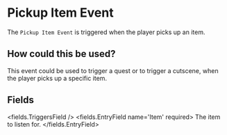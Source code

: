 
# Pickup Item Event 

The `Pickup Item Event` is triggered when the player picks up an item.

## How could this be used?

This event could be used to trigger a quest or to trigger a cutscene, when the player picks up a specific item.


## Fields

<fields.TriggersField />
<fields.EntryField name='Item' required>
     The item to listen for.
</fields.EntryField>
